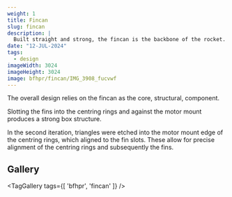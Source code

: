 ```yaml
---
weight: 1 
title: Fincan
slug: fincan
description: |
  Built straight and strong, the fincan is the backbone of the rocket.
date: "12-JUL-2024"
tags:
  - design
imageWidth: 3024
imageHeight: 3024
image: bfhpr/fincan/IMG_3908_fucvwf
---
```

The overall design relies on the fincan as the core, structural, component. 

Slotting the fins into the centring rings and against the motor mount produces a strong
box structure.

In the second iteration, triangles were etched into the motor mount edge of the centring rings, which aligned
to the fin slots. These allow for precise alignment of the centring rings and subsequently the fins.

<VideoPlayer
  src='BFHPR/fincan/anim-fincan_ydqrch'
  loop={true}
  autoplay={true}
/>

## Gallery

<TagGallery
  tags={[
    'bfhpr', 'fincan'
  ]}
/>